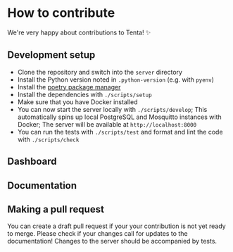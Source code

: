 # How to contribute

We're very happy about contributions to Tenta! ✨

## Development setup

- Clone the repository and switch into the `server` directory
- Install the Python version noted in `.python-version` (e.g. with `pyenv`)
- Install the [poetry package manager](https://github.com/python-poetry/poetry)
- Install the dependencies with `./scripts/setup`
- Make sure that you have Docker installed
- You can now start the server locally with `./scripts/develop`; This automatically spins up local PostgreSQL and Mosquitto instances with Docker; The server will be available at `http://localhost:8000`
- You can run the tests with `./scripts/test` and format and lint the code with `./scripts/check`

## Dashboard

## Documentation

## Making a pull request

You can create a draft pull request if your your contribution is not yet ready to merge. Please check if your changes call for updates to the documentation! Changes to the server should be accompanied by tests.
